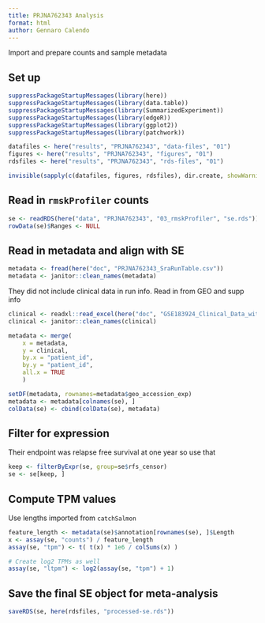```yaml
---
title: PRJNA762343 Analysis
format: html
author: Gennaro Calendo
---
```


Import and prepare counts and sample metadata

## Set up

```r
suppressPackageStartupMessages(library(here))
suppressPackageStartupMessages(library(data.table))
suppressPackageStartupMessages(library(SummarizedExperiment))
suppressPackageStartupMessages(library(edgeR))
suppressPackageStartupMessages(library(ggplot2))
suppressPackageStartupMessages(library(patchwork))

datafiles <- here("results", "PRJNA762343", "data-files", "01")
figures <- here("results", "PRJNA762343", "figures", "01")
rdsfiles <- here("results", "PRJNA762343", "rds-files", "01")

invisible(sapply(c(datafiles, figures, rdsfiles), dir.create, showWarnings=F, recursive=T))
```

## Read in `rmskProfiler` counts

```r
se <- readRDS(here("data", "PRJNA762343", "03_rmskProfiler", "se.rds"))
rowData(se)$Ranges <- NULL
```

## Read in metadata and align with SE

```r
metadata <- fread(here("doc", "PRJNA762343_SraRunTable.csv"))
metadata <- janitor::clean_names(metadata)
```

They did not include clinical data in run info. Read in from GEO and supp info

```r
clinical <- readxl::read_excel(here("doc", "GSE183924_Clinical_Data_with_CIBERSORT_analysis_for_GEO.xlsx"))
clinical <- janitor::clean_names(clinical)

metadata <- merge(
    x = metadata,
    y = clinical,
    by.x = "patient_id",
    by.y = "patient_id",
    all.x = TRUE
    )

setDF(metadata, rownames=metadata$geo_accession_exp)
metadata <- metadata[colnames(se), ]
colData(se) <- cbind(colData(se), metadata)
```

## Filter for expression

Their endpoint was relapse free survival at one year so use that

```r
keep <- filterByExpr(se, group=se$rfs_censor)
se <- se[keep, ]
```

## Compute TPM values

Use lengths imported from `catchSalmon`

```r
feature_length <- metadata(se)$annotation[rownames(se), ]$Length
x <- assay(se, "counts") / feature_length
assay(se, "tpm") <- t( t(x) * 1e6 / colSums(x) )

# Create log2 TPMs as well
assay(se, "ltpm") <- log2(assay(se, "tpm") + 1)
```

## Save the final SE object for meta-analysis

```r
saveRDS(se, here(rdsfiles, "processed-se.rds"))
```
